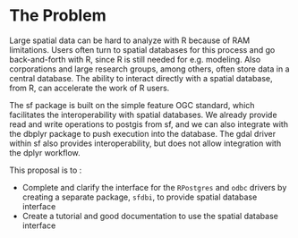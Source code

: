 # The Problem
<!-- 
Outlining the issue / weak point / problem to be solved by this proposal. This should be a compelling section that sets the reader up for the next section - the proposed solution!

It is important to cover:

 - [ ] What the problem is
 - [ ] Who it affects
 - [ ] Have there been previous attempts to resolve the problem
 - [ ] Why it should be tackled
-->

Large spatial data can be hard to analyze with R because of RAM limitations. Users often turn to spatial databases for this process and go back-and-forth with R, since R is still needed for e.g. modeling. Also corporations and large research groups, among others, often store data in a central database. The ability to interact directly with a spatial database, from R, can accelerate the work of R users.

The sf package is built on the simple feature OGC standard, which facilitates the interoperability with spatial databases. We already provide read and write operations to postgis from sf, and we can also integrate with the dbplyr package to push execution into the database. The gdal driver within sf also provides interoperability, but does not allow integration with the dplyr workflow.

This proposal is to :

- Complete and clarify the interface for the `RPostgres` and `odbc` drivers by creating a separate package, `sfdbi`, to provide spatial database interface
- Create a tutorial and good documentation to use the spatial database interface


